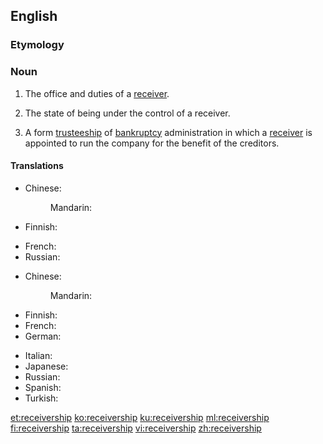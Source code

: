 ==English==
{{wikipedia}}

===Etymology===
{{suffix|receiver|ship|lang=en}}

===Noun===
{{en-noun}}

# {{context|legal|lang=en}} The office and duties of a [[receiver]].
# {{context|legal|lang=en}} The state of being under the control of a receiver.
# {{context|legal|business|lang=en}} A form [[trusteeship]] of [[bankruptcy]] administration in which a [[receiver]] is appointed to run the company for the benefit of the creditors.

====Translations====
{{trans-top|state of being under the control of a receiver}}
* Chinese:
*: Mandarin: {{t-needed|cmn}}
* Finnish: {{t|fi|selvitystila}}
{{trans-mid}}
*French: {{t|fr|mise sous séquestre|f}}
* Russian: {{t-needed|ru}}
{{trans-bottom}}

{{trans-top|trusteeship in bankruptcy}}
* Chinese:
*: Mandarin: {{t-needed|cmn}}
* Finnish: {{t|fi|konkurssihallinto}}
*French: {{t|fr|administration-séquestre|f}}
*German: {{t|de|Konkursverwaltung}}
{{trans-mid}}
* Italian: {{t|it|sequestro}}
*Japanese: {{t+|ja|管財|tr=kanzai}}
* Russian: {{t+|ru|прее́мственность|f}}
* Spanish: {{t|es|sindicatura}}
* Turkish: {{t|tr|yedieminlik}}
{{trans-bottom}}

[[et:receivership]]
[[ko:receivership]]
[[ku:receivership]]
[[ml:receivership]]
[[fi:receivership]]
[[ta:receivership]]
[[vi:receivership]]
[[zh:receivership]]